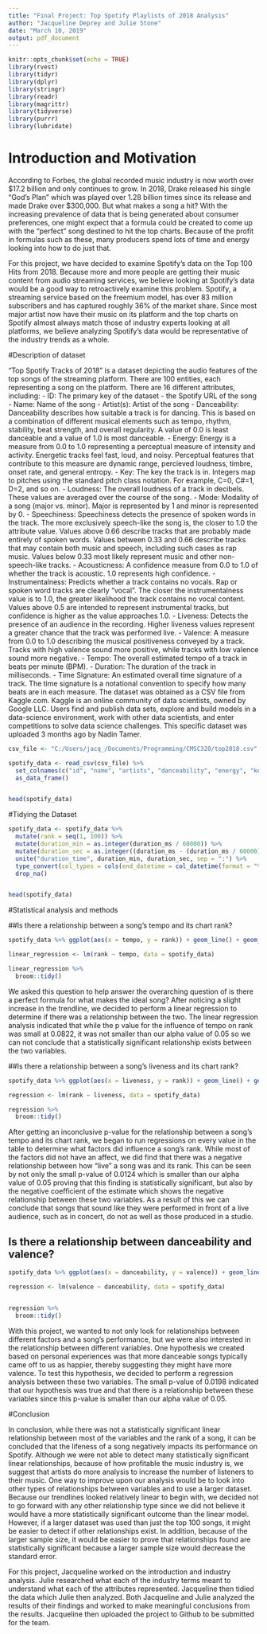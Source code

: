 ```yaml
---
title: "Final Project: Top Spotify Playlists of 2018 Analysis"
author: "Jacqueline Deprey and Julie Stone"
date: "March 10, 2019"
output: pdf_document
---
```


```r
knitr::opts_chunk$set(echo = TRUE)
library(rvest)
library(tidyr)
library(dplyr)
library(stringr)
library(readr)
library(magrittr)
library(tidyverse)
library(purrr)
library(lubridate)
```

# Introduction and Motivation

  According to Forbes, the global recorded music industry is now worth over $17.2 billion and only continues to grow. In 2018, Drake released his single "God's Plan" which was played over 1.28 billion times since its release and made Drake over $300,000. But what makes a song a hit? With the increasing prevalence of data that is being generated about consumer preferences, one might expect that a formula could be created to come up with the "perfect" song destined to hit the top charts. Because of the profit in formulas such as these, many producers spend lots of time and energy looking into how to do just that.
 
  For this project, we have decided to examine Spotify's data on the Top 100 Hits from 2018. Because more and more people are getting their music content from audio streaming services, we believe looking at Spotify's data would be a good way to retroactively examine this problem. Spotify, a streaming service based on the freemium model, has over 83 million subscribers and has captured roughly 36% of the market share. Since most major artist now have their music on its platform and the top charts on Spotify almost always match those of industry experts looking at all platforms, we believe analyzing Spotify's data would be representative of the industry trends as a whole. 


#Description of dataset

"Top Spotify Tracks of 2018" is a dataset depicting the audio features of the top songs of the streaming platform. There are 100 entities, each representing a song on the platform. There are 16 different attributes, including:
	  - ID: The primary key of the dataset - the Spotify URL of the song
	  - Name: Name of the song
	  - Artist(s): Artist of the song
	  - Danceability: Danceability describes how suitable a track is for dancing. This is based on a combination of different musical elements such as tempo, rhythm, stability, beat strength, and overall regularity. A value of 0.0 is least danceable and a value of 1.0 is most danceable.
	  - Energy: Energy is a measure from 0.0 to 1.0 representing a perceptual measure of intensity and activity. Energetic tracks feel fast, loud, and noisy. Perceptual features that contribute to this measure are dynamic range, percieved loudness, timbre, onset rate, and general entropy.
	  - Key: The key the track is in. Integers map to pitches using the standard pitch class notation. For example, C=0, C#=1, D=2, and so on.
	  - Loudness: The overall loudness of a track in decibels. These values are averaged over the course of the song.
	  - Mode: Modality of a song (major vs. minor). Major is represented by 1 and minor is represented by 0.
	  - Speechiness: Speechiness detects the presence of spoken words in the track. The more exclusively speech-like the song is, the closer to 1.0 the attribute value. Values above 0.66 describe tracks that are probably made entirely of spoken words. Values between 0.33 and 0.66 describe tracks that may contain both music and speech, including such cases as rap music. Values below 0.33 most likely represent music and other non-speech-like tracks.
	  - Acousticness: A confidence measure from 0.0 to 1.0 of whether the track is acoustic. 1.0 represents high confidence.
	  - Instrumentalness: Predicts whether a track contains no vocals. Rap or spoken word tracks are clearly "vocal". The closer the instrumentalness value is to 1.0, the greater likelihood the track contains no vocal content. Values above 0.5 are intended to represent instrumental tracks, but confidence is higher as the value approaches 1.0.
	  - Liveness: Detects the presence of an audience in the recording. Higher liveness values represent a greater chance that the track was performed live.
	  - Valence: A measure from 0.0 to 1.0 describing the musical positiveness conveyed by a track. Tracks with high valence sound more positive, while tracks with low valence sound more negative.
	  - Tempo: The overall estimated tempo of a track in beats per minute (BPM).
	  - Duration: The duration of the track in milliseconds. 
	  - Time Signature: An estimated overall time signature of a track. The time signature is a notational convention to specify how many beats are in each measure. 
  The dataset was obtained as a CSV file from Kaggle.com. Kaggle is an online community of data scientists, owned by Google LLC. Users find and publish data sets, explore and build models in a data-science environment, work with other data scientists, and enter competitions to solve data science challenges. This specific dataset was uploaded 3 months ago by Nadin Tamer. 



```r

csv_file <- "C:/Users/jacq_/Documents/Programming/CMSC320/top2018.csv"

spotify_data <- read_csv(csv_file) %>%
  set_colnames(c("id", "name", "artists", "danceability", "energy", "key", "loudness", "mode", "speechiness", "acousticness", "instrumentalness", "liveness", "valence", "tempo", "duration_ms", "time_signature")) %>%
  as_data_frame()


head(spotify_data)

```


#Tidying the Dataset 


```r

spotify_data <- spotify_data %>%
  mutate(rank = seq(1, 100)) %>%
  mutate(duration_min = as.integer(duration_ms / 60000)) %>%
  mutate(duration_sec = as.integer((duration_ms - (duration_ms / 60000)) / 1000)) %>%
  unite("duration_time", duration_min, duration_sec, sep = ":") %>%
  type_convert(col_types = cols(end_datetime = col_datetime(format = "%M:%S"))) %>%
  drop_na()


head(spotify_data)

```


#Statistical analysis and methods 

##Is there a relationship between a song's tempo and its chart rank?


```r
spotify_data %>% ggplot(aes(x = tempo, y = rank)) + geom_line() + geom_smooth(method=lm)
```


```r
linear_regression <- lm(rank ~ tempo, data = spotify_data)

linear_regression %>%
  broom::tidy()
```


We asked this question to help answer the overarching question of is there a perfect formula for what makes the ideal song? After noticing a slight increase in the trendline, we decided to perform a linear regression to determine if there was a relationship between the two. The linear regression analysis indicated that while the p value for the influence of tempo on rank was small at 0.0822, it was not smaller than our alpha value of 0.05 so we can not conclude that a statistically significant relationship exists between the two variables.  


##Is there a relationship between a song's liveness and its chart rank?


```r
spotify_data %>% ggplot(aes(x = liveness, y = rank)) + geom_line() + geom_smooth(method=lm)
```


```r
regression <- lm(rank ~ liveness, data = spotify_data)

regression %>%
  broom::tidy()
```


After getting an inconclusive p-value for the relationship between a song's tempo and its chart rank, we began to run regressions on every value in the table to determine what factors did influence a song's rank. While most of the factors did not have an affect, we did find that there was a negative relationship between how "live" a song was and its rank. This can be seen by not only the small p-value of 0.0124 which is smaller than our alpha value of 0.05 proving that this finding is statistically significant, but also by the negative coefficient of the estimate which shows the negative relationship between these two variables. As a result of this we can conclude that songs that sound like they were performed in front of a live audience, such as in concert, do not as well as those produced in a studio. 


## Is there a relationship between danceability and valence?


```r
spotify_data %>% ggplot(aes(x = danceability, y = valence)) + geom_line() + geom_smooth(method=lm)
```


```r
regression <- lm(valence ~ danceability, data = spotify_data)


regression %>%
  broom::tidy()
```


With this project, we wanted to not only look for relationships between different factors and a song's performance, but we were also interested in the relationship between different variables. One hypothesis we created based on personal experiences was that more danceable songs typically came off to us as happier, thereby suggesting they might have more valence. To test this hypothesis, we decided to perform a regression analysis between these two variables. The small p-value of 0.0198 indicated that our hypothesis was true and that there is a relationship between these variables since this p-value is smaller than our alpha value of 0.05. 


#Conclusion 


In conclusion, while there was not a statistically significant linear relationship between most of the variables and the rank of a song, it can be concluded that the lifeness of a song negatively impacts its performance on Spotify. Although we were not able to detect many statistically significant linear relationships, because of how profitable the music industry is, we suggest that artists do more analysis to increase the number of listeners to their music. One way to improve upon our analysis would be to look into other types of relationships between variables and to use a larger dataset. Because our trendlines looked relatively linear to begin with, we decided not to go forward with any other relationship type since we did not believe it would have a more statistically significant outcome than the linear model. However, if a larger dataset was used than just the top 100 songs, it might be easier to detect if other relationships exist. In addition, because of the larger sample size, it would be easier to prove that relationships found are statistically significant because a larger sample size would decrease the standard error.  

For this project, Jacqueline worked on the introduction and industry analysis. Julie researched what each of the industry terms meant to understand what each of the attributes represented. Jacqueline then tidied the data which Julie then analyzed. Both Jacqueline and Julie analyzed the results of their findings and worked to make meaningful conclusions from the results. Jacqueline then uploaded the project to Github to be submitted for the team. 


